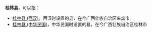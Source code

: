 '''桂林县'''，可以指：
*[[桂林县_(西汉)|桂林县 (西汉)]]，西汉时设置的县，在今广西壮族自治区来宾市
*[[桂林县_(中华民国)|桂林县 (中华民国)]]，中华民国时设置的县，在今广西壮族自治区桂林市

{{Disambig|Cat=三字中国县名消歧义|G}}